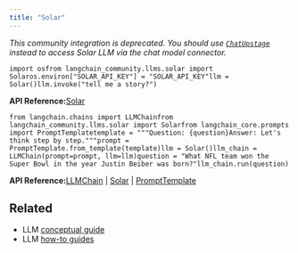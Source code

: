 ```yaml
---
title: "Solar"
---
```


*This community integration is deprecated. You should use [`ChatUpstage`](/src/oss/integrations/chat/upstage) instead to access Solar LLM via the chat model connector.*

```
import osfrom langchain_community.llms.solar import Solaros.environ["SOLAR_API_KEY"] = "SOLAR_API_KEY"llm = Solar()llm.invoke("tell me a story?")
```

**API Reference:**[Solar](https://python.langchain.com/api_reference/community/llms/langchain_community.llms.solar.Solar.html)

```
from langchain.chains import LLMChainfrom langchain_community.llms.solar import Solarfrom langchain_core.prompts import PromptTemplatetemplate = """Question: {question}Answer: Let's think step by step."""prompt = PromptTemplate.from_template(template)llm = Solar()llm_chain = LLMChain(prompt=prompt, llm=llm)question = "What NFL team won the Super Bowl in the year Justin Beiber was born?"llm_chain.run(question)
```

**API Reference:**[LLMChain](https://python.langchain.com/api_reference/langchain/chains/langchain.chains.llm.LLMChain.html) | [Solar](https://python.langchain.com/api_reference/community/llms/langchain_community.llms.solar.Solar.html) | [PromptTemplate](https://python.langchain.com/api_reference/core/prompts/langchain_core.prompts.prompt.PromptTemplate.html)

## Related

* LLM [conceptual guide](/src/oss/concepts/text_llms)
* LLM [how-to guides](/src/oss/how_to/#llms)
